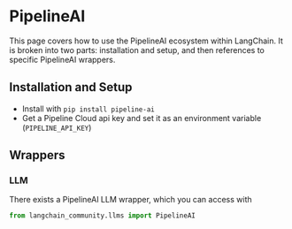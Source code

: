 # PipelineAI

This page covers how to use the PipelineAI ecosystem within LangChain.
It is broken into two parts: installation and setup, and then references to specific PipelineAI wrappers.

## Installation and Setup

- Install with `pip install pipeline-ai`
- Get a Pipeline Cloud api key and set it as an environment variable (`PIPELINE_API_KEY`)

## Wrappers

### LLM

There exists a PipelineAI LLM wrapper, which you can access with

```python
from langchain_community.llms import PipelineAI
```
